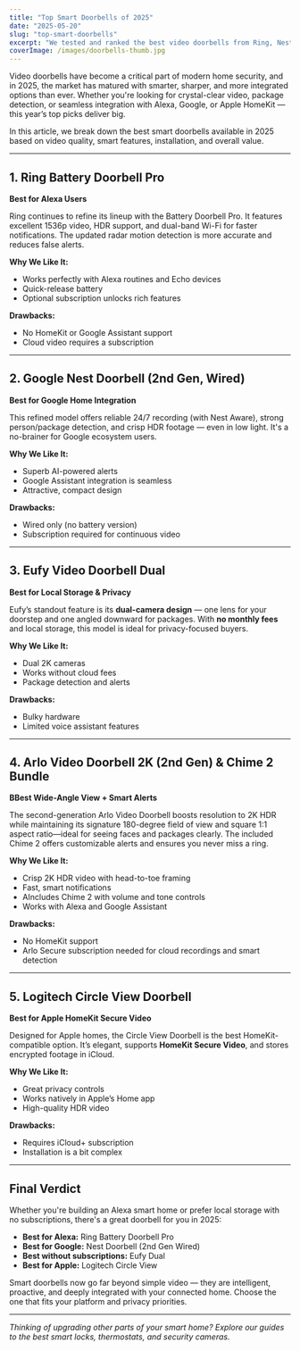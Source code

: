 ```yaml
---
title: "Top Smart Doorbells of 2025"
date: "2025-05-20"
slug: "top-smart-doorbells"
excerpt: "We tested and ranked the best video doorbells from Ring, Nest, Eufy and more. here&rsquo;s what stood out."
coverImage: /images/doorbells-thumb.jpg
---
```



Video doorbells have become a critical part of modern home security, and in 2025, the market has matured with smarter, sharper, and more integrated options than ever. Whether you're looking for crystal-clear video, package detection, or seamless integration with Alexa, Google, or Apple HomeKit — this year’s top picks deliver big.

In this article, we break down the best smart doorbells available in 2025 based on video quality, smart features, installation, and overall value.

---

## 1. **Ring Battery Doorbell Pro**  
**Best for Alexa Users**

Ring continues to refine its lineup with the Battery Doorbell Pro. It features excellent 1536p video, HDR support, and dual-band Wi-Fi for faster notifications. The updated radar motion detection is more accurate and reduces false alerts.

**Why We Like It:**
- Works perfectly with Alexa routines and Echo devices
- Quick-release battery
- Optional subscription unlocks rich features

**Drawbacks:**
- No HomeKit or Google Assistant support
- Cloud video requires a subscription

<BuyOnAmazon href="https://geni.us/ringdoorbellpro" />

---

## 2. **Google Nest Doorbell (2nd Gen, Wired)**  
**Best for Google Home Integration**

This refined model offers reliable 24/7 recording (with Nest Aware), strong person/package detection, and crisp HDR footage — even in low light. It's a no-brainer for Google ecosystem users.

**Why We Like It:**
- Superb AI-powered alerts
- Google Assistant integration is seamless
- Attractive, compact design

**Drawbacks:**
- Wired only (no battery version)
- Subscription required for continuous video

<BuyOnAmazon href="https://geni.us/googlenest2ndgen" />

---

## 3. **Eufy Video Doorbell Dual**  
**Best for Local Storage & Privacy**

Eufy’s standout feature is its **dual-camera design** — one lens for your doorstep and one angled downward for packages. With **no monthly fees** and local storage, this model is ideal for privacy-focused buyers.

**Why We Like It:**
- Dual 2K cameras
- Works without cloud fees
- Package detection and alerts

**Drawbacks:**
- Bulky hardware
- Limited voice assistant features

<BuyOnAmazon href="https://geni.us/eufydoorbellS330" />

---

## 4. **Arlo Video Doorbell 2K (2nd Gen) & Chime 2 Bundle**  
**BBest Wide-Angle View + Smart Alerts**

The second-generation Arlo Video Doorbell boosts resolution to 2K HDR while maintaining its signature 180-degree field of view and square 1:1 aspect ratio—ideal for seeing faces and packages clearly. The included Chime 2 offers customizable alerts and ensures you never miss a ring.

**Why We Like It:**
- Crisp 2K HDR video with head-to-toe framing
- Fast, smart notifications
- AIncludes Chime 2 with volume and tone controls
- Works with Alexa and Google Assistant

**Drawbacks:**
- No HomeKit support
- Arlo Secure subscription needed for cloud recordings and smart detection

<BuyOnAmazon href="https://geni.us/Arlo-doorbell-2K" />

---

## 5. **Logitech Circle View Doorbell**  
**Best for Apple HomeKit Secure Video**

Designed for Apple homes, the Circle View Doorbell is the best HomeKit-compatible option. It’s elegant, supports **HomeKit Secure Video**, and stores encrypted footage in iCloud.

**Why We Like It:**
- Great privacy controls
- Works natively in Apple’s Home app
- High-quality HDR video

**Drawbacks:**
- Requires iCloud+ subscription
- Installation is a bit complex

---

## Final Verdict

Whether you're building an Alexa smart home or prefer local storage with no subscriptions, there's a great doorbell for you in 2025:

- **Best for Alexa:** Ring Battery Doorbell Pro  
- **Best for Google:** Nest Doorbell (2nd Gen Wired)  
- **Best without subscriptions:** Eufy Dual  
- **Best for Apple:** Logitech Circle View  

Smart doorbells now go far beyond simple video — they are intelligent, proactive, and deeply integrated with your connected home. Choose the one that fits your platform and privacy priorities.

---

_Thinking of upgrading other parts of your smart home? Explore our guides to the best smart locks, thermostats, and security cameras._
